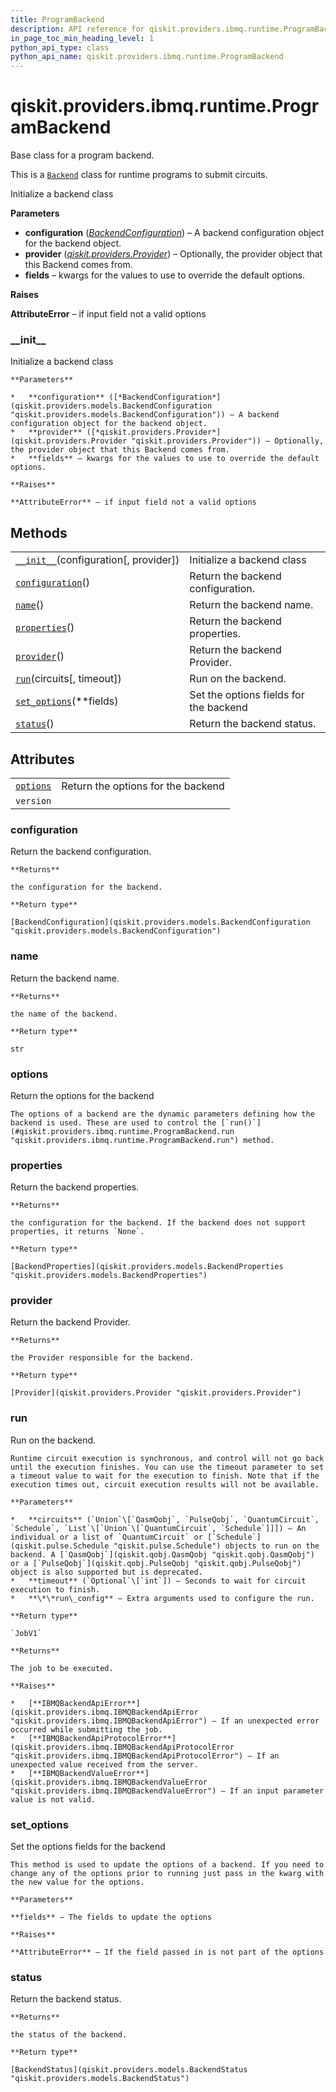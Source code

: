 ```yaml
---
title: ProgramBackend
description: API reference for qiskit.providers.ibmq.runtime.ProgramBackend
in_page_toc_min_heading_level: 1
python_api_type: class
python_api_name: qiskit.providers.ibmq.runtime.ProgramBackend
---
```


# qiskit.providers.ibmq.runtime.ProgramBackend

<Class id="qiskit.providers.ibmq.runtime.ProgramBackend" isDedicatedPage={true} github="https://github.com/qiskit/qiskit-ibmq-provider/tree/stable/0.13/qiskit/providers/ibmq/runtime/program/program_backend.py" signature="ProgramBackend(configuration, provider=None, **fields)" modifiers="class">
  Base class for a program backend.

  This is a [`Backend`](qiskit.providers.Backend "qiskit.providers.Backend") class for runtime programs to submit circuits.

  Initialize a backend class

  **Parameters**

  *   **configuration** ([*BackendConfiguration*](qiskit.providers.models.BackendConfiguration "qiskit.providers.models.BackendConfiguration")) – A backend configuration object for the backend object.
  *   **provider** ([*qiskit.providers.Provider*](qiskit.providers.Provider "qiskit.providers.Provider")) – Optionally, the provider object that this Backend comes from.
  *   **fields** – kwargs for the values to use to override the default options.

  **Raises**

  **AttributeError** – if input field not a valid options

  ### \_\_init\_\_

  <Function id="qiskit.providers.ibmq.runtime.ProgramBackend.__init__" signature="__init__(configuration, provider=None, **fields)">
    Initialize a backend class

    **Parameters**

    *   **configuration** ([*BackendConfiguration*](qiskit.providers.models.BackendConfiguration "qiskit.providers.models.BackendConfiguration")) – A backend configuration object for the backend object.
    *   **provider** ([*qiskit.providers.Provider*](qiskit.providers.Provider "qiskit.providers.Provider")) – Optionally, the provider object that this Backend comes from.
    *   **fields** – kwargs for the values to use to override the default options.

    **Raises**

    **AttributeError** – if input field not a valid options
  </Function>

  ## Methods

  |                                                                                                                                                          |                                        |
  | -------------------------------------------------------------------------------------------------------------------------------------------------------- | -------------------------------------- |
  | [`__init__`](#qiskit.providers.ibmq.runtime.ProgramBackend.__init__ "qiskit.providers.ibmq.runtime.ProgramBackend.__init__")(configuration\[, provider]) | Initialize a backend class             |
  | [`configuration`](#qiskit.providers.ibmq.runtime.ProgramBackend.configuration "qiskit.providers.ibmq.runtime.ProgramBackend.configuration")()            | Return the backend configuration.      |
  | [`name`](#qiskit.providers.ibmq.runtime.ProgramBackend.name "qiskit.providers.ibmq.runtime.ProgramBackend.name")()                                       | Return the backend name.               |
  | [`properties`](#qiskit.providers.ibmq.runtime.ProgramBackend.properties "qiskit.providers.ibmq.runtime.ProgramBackend.properties")()                     | Return the backend properties.         |
  | [`provider`](#qiskit.providers.ibmq.runtime.ProgramBackend.provider "qiskit.providers.ibmq.runtime.ProgramBackend.provider")()                           | Return the backend Provider.           |
  | [`run`](#qiskit.providers.ibmq.runtime.ProgramBackend.run "qiskit.providers.ibmq.runtime.ProgramBackend.run")(circuits\[, timeout])                      | Run on the backend.                    |
  | [`set_options`](#qiskit.providers.ibmq.runtime.ProgramBackend.set_options "qiskit.providers.ibmq.runtime.ProgramBackend.set_options")(\*\*fields)        | Set the options fields for the backend |
  | [`status`](#qiskit.providers.ibmq.runtime.ProgramBackend.status "qiskit.providers.ibmq.runtime.ProgramBackend.status")()                                 | Return the backend status.             |

  ## Attributes

  |                                                                                                                           |                                    |
  | ------------------------------------------------------------------------------------------------------------------------- | ---------------------------------- |
  | [`options`](#qiskit.providers.ibmq.runtime.ProgramBackend.options "qiskit.providers.ibmq.runtime.ProgramBackend.options") | Return the options for the backend |
  | `version`                                                                                                                 |                                    |

  ### configuration

  <Function id="qiskit.providers.ibmq.runtime.ProgramBackend.configuration" signature="configuration()">
    Return the backend configuration.

    **Returns**

    the configuration for the backend.

    **Return type**

    [BackendConfiguration](qiskit.providers.models.BackendConfiguration "qiskit.providers.models.BackendConfiguration")
  </Function>

  ### name

  <Function id="qiskit.providers.ibmq.runtime.ProgramBackend.name" signature="name()">
    Return the backend name.

    **Returns**

    the name of the backend.

    **Return type**

    str
  </Function>

  ### options

  <Function id="qiskit.providers.ibmq.runtime.ProgramBackend.options" signature="options" modifiers="property">
    Return the options for the backend

    The options of a backend are the dynamic parameters defining how the backend is used. These are used to control the [`run()`](#qiskit.providers.ibmq.runtime.ProgramBackend.run "qiskit.providers.ibmq.runtime.ProgramBackend.run") method.
  </Function>

  ### properties

  <Function id="qiskit.providers.ibmq.runtime.ProgramBackend.properties" signature="properties()">
    Return the backend properties.

    **Returns**

    the configuration for the backend. If the backend does not support properties, it returns `None`.

    **Return type**

    [BackendProperties](qiskit.providers.models.BackendProperties "qiskit.providers.models.BackendProperties")
  </Function>

  ### provider

  <Function id="qiskit.providers.ibmq.runtime.ProgramBackend.provider" signature="provider()">
    Return the backend Provider.

    **Returns**

    the Provider responsible for the backend.

    **Return type**

    [Provider](qiskit.providers.Provider "qiskit.providers.Provider")
  </Function>

  ### run

  <Function id="qiskit.providers.ibmq.runtime.ProgramBackend.run" signature="run(circuits, timeout=None, **run_config)" modifiers="abstract">
    Run on the backend.

    Runtime circuit execution is synchronous, and control will not go back until the execution finishes. You can use the timeout parameter to set a timeout value to wait for the execution to finish. Note that if the execution times out, circuit execution results will not be available.

    **Parameters**

    *   **circuits** (`Union`\[`QasmQobj`, `PulseQobj`, `QuantumCircuit`, `Schedule`, `List`\[`Union`\[`QuantumCircuit`, `Schedule`]]]) – An individual or a list of `QuantumCircuit` or [`Schedule`](qiskit.pulse.Schedule "qiskit.pulse.Schedule") objects to run on the backend. A [`QasmQobj`](qiskit.qobj.QasmQobj "qiskit.qobj.QasmQobj") or a [`PulseQobj`](qiskit.qobj.PulseQobj "qiskit.qobj.PulseQobj") object is also supported but is deprecated.
    *   **timeout** (`Optional`\[`int`]) – Seconds to wait for circuit execution to finish.
    *   **\*\*run\_config** – Extra arguments used to configure the run.

    **Return type**

    `JobV1`

    **Returns**

    The job to be executed.

    **Raises**

    *   [**IBMQBackendApiError**](qiskit.providers.ibmq.IBMQBackendApiError "qiskit.providers.ibmq.IBMQBackendApiError") – If an unexpected error occurred while submitting the job.
    *   [**IBMQBackendApiProtocolError**](qiskit.providers.ibmq.IBMQBackendApiProtocolError "qiskit.providers.ibmq.IBMQBackendApiProtocolError") – If an unexpected value received from the server.
    *   [**IBMQBackendValueError**](qiskit.providers.ibmq.IBMQBackendValueError "qiskit.providers.ibmq.IBMQBackendValueError") – If an input parameter value is not valid.
  </Function>

  ### set\_options

  <Function id="qiskit.providers.ibmq.runtime.ProgramBackend.set_options" signature="set_options(**fields)">
    Set the options fields for the backend

    This method is used to update the options of a backend. If you need to change any of the options prior to running just pass in the kwarg with the new value for the options.

    **Parameters**

    **fields** – The fields to update the options

    **Raises**

    **AttributeError** – If the field passed in is not part of the options
  </Function>

  ### status

  <Function id="qiskit.providers.ibmq.runtime.ProgramBackend.status" signature="status()">
    Return the backend status.

    **Returns**

    the status of the backend.

    **Return type**

    [BackendStatus](qiskit.providers.models.BackendStatus "qiskit.providers.models.BackendStatus")
  </Function>
</Class>

